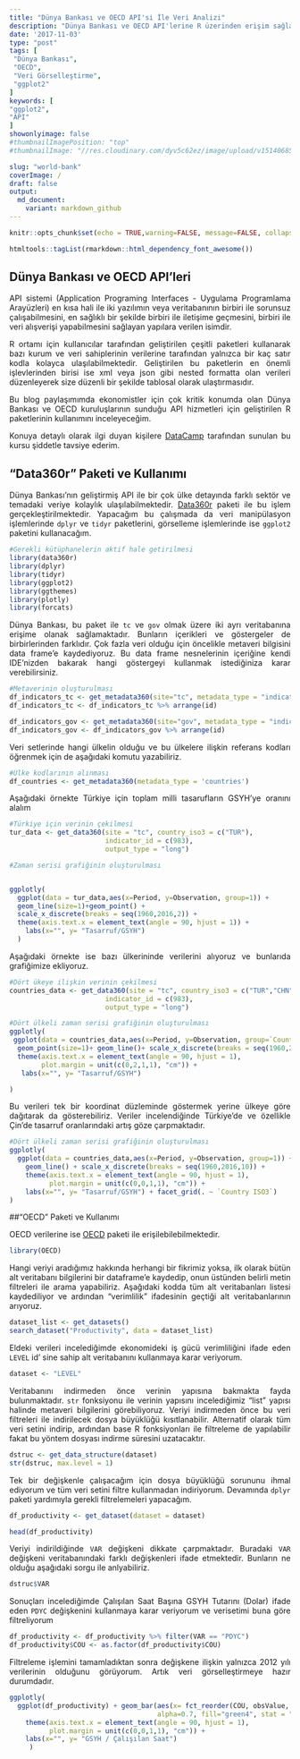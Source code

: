 ```yaml
---
title: "Dünya Bankası ve OECD API'si İle Veri Analizi"
description: "Dünya Bankası ve OECD API'lerine R üzerinden erişim sağlanarak uluslararası ölçekte, bir çok gösterge detayında veriye kolayca erişilebilmekte ve analiz gerçekleştirilebilmektedir"
date: '2017-11-03'
type: "post"
tags: [
 "Dünya Bankası",
 "OECD",
 "Veri Görselleştirme",
 "ggplot2"
]
keywords: [
"ggplot2",
"API"
]
showonlyimage: false
#thumbnailImagePosition: "top"
#thumbnailImage: "//res.cloudinary.com/dyv5c62ez/image/upload/v1514068554/WB_OECD_rndnnn.jpg"

slug: "world-bank"
coverImage: /
draft: false
output:
  md_document:
    variant: markdown_github
---
```


<style>
body {
text-align: justify}
</style>

```r
knitr::opts_chunk$set(echo = TRUE,warning=FALSE, message=FALSE, collapse =TRUE, fig.align='center')
```


```r
htmltools::tagList(rmarkdown::html_dependency_font_awesome())
```

## Dünya Bankası ve OECD API'leri

API sistemi (Application Programing Interfaces - Uygulama Programlama Arayüzleri) en kısa hali ile iki yazılımın veya veritabanının birbiri ile sorunsuz çalışabilmesini, en sağlıklı bir şekilde birbiri ile iletişime geçmesini, birbiri ile veri alışverişi yapabilmesini  sağlayan yapılara verilen isimdir.

R ortamı için kullanıcılar tarafından geliştirilen çeşitli paketleri kullanarak bazı kurum ve veri sahiplerinin verilerine tarafından yalnızca bir kaç satır kodla kolayca ulaşılabilmektedir. Geliştirilen bu paketlerin en önemli işlevlerinden birisi ise xml veya json gibi nested formatta olan verileri düzenleyerek size düzenli bir şekilde tablosal olarak ulaştırmasıdır.

Bu blog paylaşımımda ekonomistler için çok kritik konumda olan Dünya Bankası ve OECD kuruluşlarının sunduğu API hizmetleri için geliştirilen R paketlerinin kullanımını inceleyeceğim.

Konuya detaylı olarak ilgi duyan kişilere [DataCamp](https://www.datacamp.com/courses/working-with-web-data-in-r) tarafından sunulan bu  kursu şiddetle tavsiye ederim.

## "Data360r" Paketi ve Kullanımı


Dünya Bankası'nın geliştirmiş API ile bir çok ülke detayında farklı sektör ve temadaki veriye kolaylık ulaşılabilmektedir. [Data360r](https://github.com/mrpsonglao/data360r) paketi ile bu işlem gerçekleştirilmektedir. Yapacağım bu çalışmada da veri manipülasyon işlemlerinde `dplyr` ve `tidyr` paketlerini, görselleme işlemlerinde ise `ggplot2` paketini kullanacağım.

```r
#Gerekli kütüphanelerin aktif hale getirilmesi
library(data360r)
library(dplyr)
library(tidyr)
library(ggplot2)
library(ggthemes)
library(plotly)
library(forcats)
```


Dünya Bankası, bu paket ile `tc` ve `gov` olmak üzere iki ayrı veritabanına erişime olanak sağlamaktadır. Bunların içerikleri ve göstergeler de birbirlerinden farklıdır. Çok fazla veri olduğu için öncelikle metaveri bilgisini data frame'e kaydediyoruz. Bu data frame nesnelerinin içeriğine kendi IDE'nizden bakarak hangi göstergeyi kullanmak istediğiniza karar verebilirsiniz.

```r
#Metaverinin oluşturulması
df_indicators_tc <- get_metadata360(site="tc", metadata_type = "indicators")
df_indicators_tc <- df_indicators_tc %>% arrange(id)

df_indicators_gov <- get_metadata360(site="gov", metadata_type = "indicators")
df_indicators_gov <- df_indicators_gov %>% arrange(id)
```

Veri setlerinde hangi ülkelin olduğu ve bu ülkelere ilişkin referans kodları öğrenmek için de aşağıdaki komutu yazabiliriz.

```r
#Ülke kodlarının alınması
df_countries <- get_metadata360(metadata_type = 'countries')
```

Aşağıdaki örnekte Türkiye için toplam milli tasarufların GSYH'ye oranını alalım

```r
#Türkiye için verinin çekilmesi
tur_data <- get_data360(site = "tc", country_iso3 = c("TUR"),
                        indicator_id = c(983),
                        output_type = "long")
```


```r
#Zaman serisi grafiğinin oluşturulması


ggplotly(
  ggplot(data = tur_data,aes(x=Period, y=Observation, group=1)) +
  geom_line(size=1)+geom_point() +
  scale_x_discrete(breaks = seq(1960,2016,2)) +
  theme(axis.text.x = element_text(angle = 90, hjust = 1)) +
    labs(x="", y= "Tasarruf/GSYH")
  )


```

Aşağıdaki örnekte ise bazı ülkerininde verilerini alıyoruz ve bunlarıda grafiğimize ekliyoruz.

```r
#Dört ükeye ilişkin verinin çekilmesi
countries_data <- get_data360(site = "tc", country_iso3 = c("TUR","CHN","USA","RUS"),
                        indicator_id = c(983),
                        output_type = "long")
```


```r
#Dört ülkeli zaman serisi grafiğinin oluşturulması
ggplotly(
 ggplot(data = countries_data,aes(x=Period, y=Observation, group=`Country ISO3`,colour=`Country ISO3`)) + 
  geom_point(size=1)+ geom_line()+ scale_x_discrete(breaks = seq(1960,2016,2)) + 
  theme(axis.text.x = element_text(angle = 90, hjust = 1),
        plot.margin = unit(c(0,2,1,1), "cm")) +
   labs(x="", y= "Tasarruf/GSYH")

)
```

Bu verileri tek bir koordinat düzleminde göstermek yerine ülkeye göre dağıtarak da gösterebiliriz. Veriler incelendiğinde Türkiye'de ve özellikle Çin'de tasarruf oranlarındaki artış göze çarpmaktadır.

```r
#Dört ülkeli zaman serisi grafiğinin oluşturulması
ggplotly(
  ggplot(data = countries_data,aes(x=Period, y=Observation, group=1)) +
    geom_line() + scale_x_discrete(breaks = seq(1960,2016,10)) +
    theme(axis.text.x = element_text(angle = 90, hjust = 1),
          plot.margin = unit(c(0,0,1,1), "cm")) +
    labs(x="", y= "Tasarruf/GSYH") + facet_grid(. ~ `Country ISO3`)
)


```

##"OECD" Paketi ve Kullanımı

OECD verilerine ise [OECD](https://cran.r-project.org/web/packages/OECD/index.html) paketi ile  erişilebilebilmektedir. 

```r
library(OECD)
```

Hangi veriyi aradığımız hakkında herhangi bir fikrimiz yoksa, ilk olarak bütün alt veritabanı bilgilerini bir dataframe'e kaydedip, onun üstünden belirli metin filtreleri ile arama yapabiliriz. Aşağıdaki kodda tüm alt veritabanları listesi kaydediliyor ve ardından "verimlilik" ifadesinin geçtiği alt veritabanlarının arıyoruz.

```r
dataset_list <- get_datasets()
search_dataset("Productivity", data = dataset_list)
```

Eldeki verileri incelediğimde ekonomideki iş gücü verimliliğini ifade eden `LEVEL` id' sine sahip alt veritabanını kullanmaya karar veriyorum.

```r
dataset <- "LEVEL"
```

Veritabanını indirmeden önce verinin yapısına bakmakta fayda bulunmaktadır. `str` fonksiyonu ile verinin yapısını incelediğimiz "list" yapısı halinde metaveri bilgilerini görebiliyoruz. Veriyi indirmeden önce bu veri filtreleri ile indirilecek dosya büyüklüğü kısıtlanabilir. Alternatif olarak tüm veri setini indirip, ardından base R fonksiyonları ile filtreleme de yapılabilir fakat bu yöntem dosyası indirme süresini uzatacaktır. 


```r
dstruc <- get_data_structure(dataset)
str(dstruc, max.level = 1)
```

Tek bir değişkenle çalışacağım için dosya büyüklüğü sorununu ihmal ediyorum ve tüm veri setini filtre kullanmadan indiriyorum. Devamında `dplyr` paketi yardımıyla gerekli filtrelemeleri yapacağım.

```r

df_productivity <- get_dataset(dataset = dataset)

head(df_productivity)

```

Veriyi indirildiğinde `VAR` değişkeni dikkate çarpmaktadır. Buradaki `VAR` değişkeni veritabanındaki farklı değişkenleri ifade etmektedir. Bunların ne olduğu aşağıdaki sorgu ile anlyabiliriz. 

```r
dstruc$VAR
```

Sonuçları incelediğimde Çalışılan Saat Başına GSYH Tutarını (Dolar) ifade eden `PDYC` değişkenini kullanmaya karar veriyorum ve verisetimi buna göre filtreliyorum


```r
df_productivity <- df_productivity %>% filter(VAR == "PDYC")
df_productivity$COU <- as.factor(df_productivity$COU)
```

Filtreleme işlemini tamamladıktan sonra değişkene ilişkin  yalnızca 2012 yılı verilerinin olduğunu görüyorum. Artık veri görselleştirmeye hazır durumdadır.

```r

ggplotly(
  ggplot(df_productivity) + geom_bar(aes(x= fct_reorder(COU, obsValue,.desc = TRUE), y= obsValue), 
                                     alpha=0.7, fill="green4", stat = "identity") +
    theme(axis.text.x = element_text(angle = 90, hjust = 1),
          plot.margin = unit(c(0,0,1,1), "cm")) + 
    labs(x="", y= "GSYH / Çalışılan Saat")
     )
  

```


